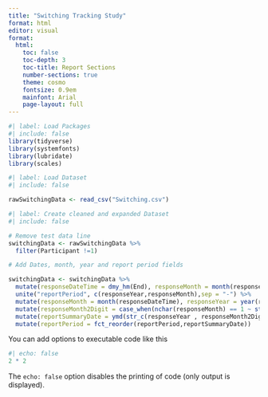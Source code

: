 ```yaml
---
title: "Switching Tracking Study"
format: html
editor: visual
format: 
  html:
    toc: false
    toc-depth: 3
    toc-title: Report Sections
    number-sections: true
    theme: cosmo
    fontsize: 0.9em
    mainfont: Arial
    page-layout: full
---
```



```r
#| label: Load Packages
#| include: false
library(tidyverse)
library(systemfonts)
library(lubridate)
library(scales)

```


```r
#| label: Load Dataset
#| include: false

rawSwitchingData <- read_csv("Switching.csv")


```


```r
#| label: Create cleaned and expanded Dataset
#| include: false

# Remove test data line
switchingData <- rawSwitchingData %>%
  filter(Participant !=1)

# Add Dates, month, year and report period fields

switchingData <- switchingData %>%
  mutate(responseDateTime = dmy_hm(End), responseMonth = month(responseDateTime), responseYear = year(responseDateTime)) %>%
  unite("reportPeriod", c(responseYear,responseMonth),sep = "-") %>%
  mutate(responseMonth = month(responseDateTime), responseYear = year(responseDateTime)) %>%
  mutate(responseMonth2Digit = case_when(nchar(responseMonth) == 1 ~ str_c(0,responseMonth), nchar(responseMonth) == 2 ~ str_c(responseMonth))) %>%
  mutate(reportSummaryDate = ymd(str_c(responseYear , responseMonth2Digit ,"01"))) %>%
  mutate(reportPeriod = fct_reorder(reportPeriod,reportSummaryDate))

```

You can add options to executable code like this

```r
#| echo: false
2 * 2
```

The `echo: false` option disables the printing of code (only output is displayed).
